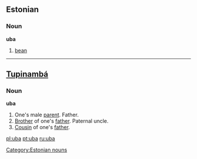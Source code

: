 ==Estonian==
===Noun===
'''uba'''

# [[bean]]

[[Category:Estonian nouns]]

----

==[[Tupinambá]]==
===Noun===
'''uba'''
# One's male [[parent]].  Father.
# [[Brother]] of one's [[father]].  Paternal uncle.
# [[Cousin]] of one's [[father]].

[[pl:uba]]
[[pt:uba]]
[[ru:uba]]